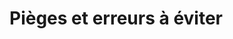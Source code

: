 # Pièges et erreurs à éviter

<!-- [The Loudness War: Background, Speculation, and Recommendations](https://www.aes.org/e-lib/browse.cfm?elib=15598) -->